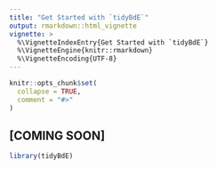 ```yaml
---
title: "Get Started with `tidyBdE`"
output: rmarkdown::html_vignette
vignette: >
  %\VignetteIndexEntry{Get Started with `tidyBdE`}
  %\VignetteEngine{knitr::rmarkdown}
  %\VignetteEncoding{UTF-8}
---
```


```r
knitr::opts_chunk$set(
  collapse = TRUE,
  comment = "#>"
)
```

## [COMING SOON]

```r
library(tidyBdE)
```
